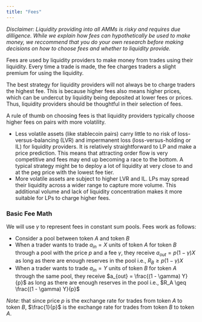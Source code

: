 ```yaml
---
title: "Fees"
---
```


_Disclaimer: Liquidity providing into all AMMs is risky and requires due dilligence. While we explain how fees can hypothetically be used to make money, we reccommend that you do your own research before making decisions on how to choose fees and whether to liquidity provide._

Fees are used by liquidity providers to make money from trades using their liquidity. Every time a trade is made, the fee charges traders a slight premium for using the liquidity.

The best strategy for liquidity providers will not always be to charge traders the highest fee. This is because higher fees also means higher prices, which can be undercut by liquidity being deposited at lower fees or prices. Thus, liquidity providers should be thoughtful in their selection of fees.

A rule of thumb on choosing fees is that liquidity providers typically choose higher fees on pairs with more volatility.

* Less volatile assets (like stablecoin pairs) carry little to no risk of loss-versus-balancing (LVR) and impermanent loss (loss-versus-holding or IL) for liquidity providers. It is relatively straightforward to LP and make a price prediction. This means that attracting order flow is very competitive and fees may end up becoming a race to the bottom. A typical strategy might be to deploy a lot of liquidity at very close to and at the peg price with the lowest fee tier.
* More volatile assets are subject to higher LVR and IL. LPs may spread their liquidity across a wider range to capture more volume. This additional volume and lack of liquidity concentration makes it more suitable for LPs to charge higher fees.

### Basic Fee Math

We will use $\gamma$ to represent fees in constant sum pools. Fees work as follows:

* Consider a pool between token $A$ and token $B$
* When a trader wants to trade $a_{in} = X$ units of token $A$ for token $B$ through a pool with the price $p$ and a fee $\gamma$, they receive $a_{out} = p (1 -\gamma) X$ as long as there are enough reserves in the pool i.e., $R_B \geq p (1 - \gamma) X$
* When a trader wants to trade $a_{in} = Y$ units of token $B$ for token $A$ through the same pool, they receive $a_{out} = \frac{(1 - \gamma) Y}{p}$ as long as there are enough reserves in the pool i.e., $R_A \geq \frac{(1 - \gamma) Y}{p}$

_Note_: that since price $p$ is the exchange rate for trades from token $A$ to token $B$, $\frac{1}{p}$ is the exchange rate for trades from token $B$ to token $A$.